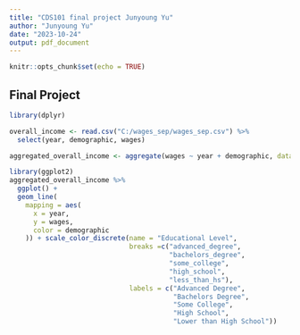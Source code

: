 ---
title: "CDS101 final project Junyoung Yu"
author: "Junyoung Yu"
date: "2023-10-24"
output: pdf_document
---

```{r setup, include=FALSE}
knitr::opts_chunk$set(echo = TRUE)
```

## Final Project
```{r}
library(dplyr)
```

```{r}
overall_income <- read.csv("C:/wages_sep/wages_sep.csv") %>%
  select(year, demographic, wages)
```

```{r}
aggregated_overall_income <- aggregate(wages ~ year + demographic, data = overall_income, FUN = mean)
```


```{r}
library(ggplot2)
aggregated_overall_income %>%
  ggplot() +
  geom_line(
    mapping = aes(
      x = year,
      y = wages,
      color = demographic
    )) + scale_color_discrete(name = "Educational Level", 
                              breaks =c("advanced_degree",
                                        "bachelors_degree",
                                        "some_college",
                                        "high_school",
                                        "less_than_hs"),
                              labels = c("Advanced Degree",
                                         "Bachelors Degree",
                                         "Some College",
                                         "High School",
                                         "Lower than High School"))
```
